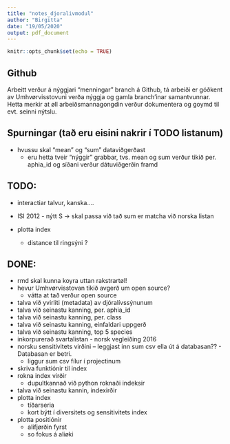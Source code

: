 ```yaml
---
title: "notes_djoralivmodul"
author: "Birgitta"
date: "19/05/2020"
output: pdf_document
---
```


```r
knitr::opts_chunk$set(echo = TRUE)
```

## Github

Arbeitt verður á nýggjari "menningar" branch á Github, tá arbeiði er góðkent av Umhvørvisstovuni verða nýggja og gamla branch'inar samantvunnar. Hetta merkir at øll arbeiðsmannagongdin verður dokumentera og goymd til evt. seinni nýtslu.

## Spurningar (tað eru eisini nakrir í TODO listanum)
  
+ hvussu skal "mean" og "sum" dataviðgerðast
  - eru hetta tveir "nýggir" grabbar, tvs. mean og sum verður tikið per. aphia_id og síðani verður dátuviðgerðin framd

## TODO:

+ interactiar talvur, kanska....

+ ISI 2012 - nýtt S -> skal passa við tað sum er matcha við norska listan
  
+ plotta index
  - distance til ringsýni ?


## DONE:
+ rmd skal kunna koyra uttan rakstrartøl!
+ hevur Umhvørvisstovan tikið avgerð um open source?
    - vátta at tað verður open source
+ talva við yvirliti (metadata) av djóralívssýnunum
+ talva við seinastu kanning, per. aphia_id
+ talva við seinastu kanning, per. class
+ talva við seinastu kanning, einfaldari uppgerð
+ talva við seinastu kanning, top 5 species
+ inkorpurerað svartalistan - norsk vegleiðing 2016
+ norsku sensitivitets virðini -- leggjast inn sum csv ella út á databasan?? - Databasan er betri.
    - liggur sum csv fílur í projectinum
+ skriva funktiónir til index
+ rokna index virðir
  - dupultkannað við python roknaði indeksir
+ talva við seinastu kannin, indexirðir
+ plotta index
  - tíðarseria
  - kort býtt í diversitets og sensitivitets index 
+ plotta positiónir
  - alifjørðin fyrst
  - so fokus á  aliøki